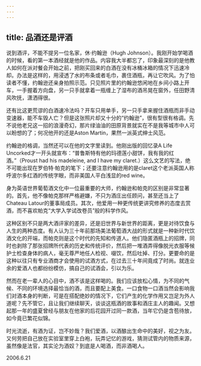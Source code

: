 ```yaml
---
---
---
```

title: 品酒还是评酒
---




说到酒评，不能不提另一位名家，休·约翰逊（Hugh Johnson）。我刚开始学喝酒的时候，看的第一本酒经就是他的作品。内容我大半都忘了，印象最深刻的是他教人如何在派对餐会开始之前，把刚买回来的白酒在没有冰桶冰箱的情况下迅速冷却。办法是这样的，用浸透了水的布条或者毛巾，裹住酒瓶，再让它吹风。为了怕读者不懂，约翰逊还亲身拍照示范。只见照片里的约翰逊悠闲地在乡间小路上开车，一手握着方向盘，另一只手就拿着一瓶缠上了湿布的酒吊晃在窗外，任田野清风吹抚，潇洒得很。

还有比这更荒谬的白酒速冷法吗？开车只用单手，另一只手拿来握住酒瓶而非手动变速器，能不车毁人亡？但是这张照片却又十分的“约翰逊”，很有型很有格调。先不说他老兄这一招的浪漫奇幻，那片绿油油的田原背景就实在不是我等城市中人可以盼想的了；何况他开的还是Aston Martin，果然一派英式绅士风范。

约翰逊的格调，当然还可以在他的文字里读到。他刚出版的回忆录A Life Uncorked才一开头就宣布：“普鲁斯特有他的玛德莲小甜饼，我有我的红酒。”（Proust had his madeleine, and I have my claret.）这么文艺的写法，绝不可能出现在罗伯特·帕克的笔下；还要注意约翰逊用的是claret这个老派英国人称呼波尔多红酒的传统字眼，而非美国人平白浅显的red wine。

身为英语世界葡萄酒文化中一位最重要的大师，约翰逊和帕克的区别是非常显著的。首先，他不像帕克那样严格避嫌，不只为酒庄出任顾问，甚至还当上了Chateau Latour的董事局成员。其次，他爱用一种更传统更讲究修养的态度去赏酒，而不喜欢帕克“大学入学试改卷员”般的科学作风。



这种区别不只是两大酒评家的差异，还是旧世界与新世界的距离，更是对待饮食与人生的两种态度。有人认为三十年前那场美法葡萄酒大战的形式就是一种新时代饮酒文化的开端，而帕克则是这个时代的先知和传道人。他们隐匿酒瓶上的招牌，同时也剥除了那张招牌所代表的历史和传统评价，然后把一堆酒弄得像脱光衣服等候护士检查身体的病人，毫无尊严地任人检视、啜饮，然后吐掉、打分。更要命的是这种以往只有专业酒商才会使用的试酒方式，在过去三十年间竟成了时尚。就连业余的爱酒人也都纷纷模仿，搞自己的试酒会，引以为乐。



然而在老一辈人的心目中，酒不该是这样喝的。我们应该放松心情，为不同的气候、不同的环境选择最恰当的酒，而且要配上美食。一口食物一口酒当然会影响我们对酒本身的判断，可是在搭配绝妙的情况下，它们产生的化学作用又岂足为外人道呢？先不管它，且让我们继续聊天，谈谈这瓶酒的故事和酒庄主人的趣闻。又想起那一年的盛夏曾经与朋友在他家的后花园开过同一款酒，当年它仍是含苞待放，如今竟已繁花似锦。

时光流逝，有酒为证，岂不妙哉？我们爱酒，以酒酿出生命中的美好，视之为友。又何劳把自己放在实验室里穿上白袍，玩弄记忆的游戏，猜测试管内的物质来源，虽然像是法官，其实沦为酒奴？到底是人喝酒，而非酒喝人。





2006.6.21